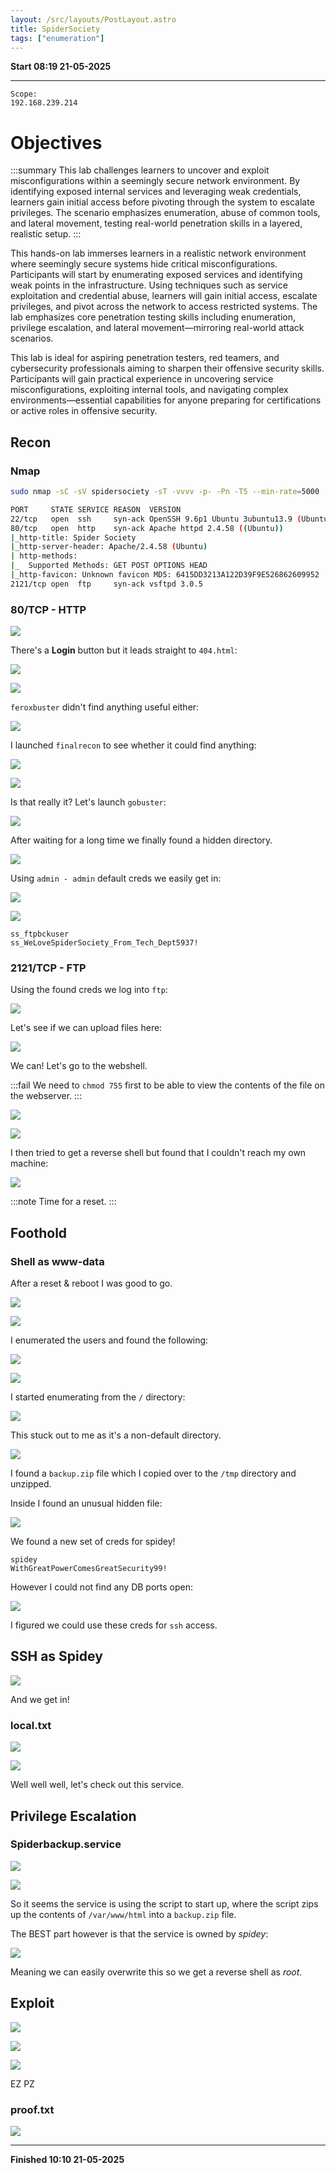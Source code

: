 ```yaml
---
layout: /src/layouts/PostLayout.astro
title: SpiderSociety
tags: ["enumeration"]
---
```

**Start 08:19 21-05-2025**

---
```
Scope:
192.168.239.214
```

# Objectives

:::summary
This lab challenges learners to uncover and exploit misconfigurations within a seemingly secure network environment. By identifying exposed internal services and leveraging weak credentials, learners gain initial access before pivoting through the system to escalate privileges. The scenario emphasizes enumeration, abuse of common tools, and lateral movement, testing real-world penetration skills in a layered, realistic setup.
:::

This hands-on lab immerses learners in a realistic network environment where seemingly secure systems hide critical misconfigurations. Participants will start by enumerating exposed services and identifying weak points in the infrastructure. Using techniques such as service exploitation and credential abuse, learners will gain initial access, escalate privileges, and pivot across the network to access restricted systems. The lab emphasizes core penetration testing skills including enumeration, privilege escalation, and lateral movement—mirroring real-world attack scenarios.

This lab is ideal for aspiring penetration testers, red teamers, and cybersecurity professionals aiming to sharpen their offensive security skills. Participants will gain practical experience in uncovering service misconfigurations, exploiting internal tools, and navigating complex environments—essential capabilities for anyone preparing for certifications or active roles in offensive security.
## Recon
### Nmap

```bash
sudo nmap -sC -sV spidersociety -sT -vvvv -p- -Pn -T5 --min-rate=5000

PORT     STATE SERVICE REASON  VERSION
22/tcp   open  ssh     syn-ack OpenSSH 9.6p1 Ubuntu 3ubuntu13.9 (Ubuntu Linux; protocol 2.0)
80/tcp   open  http    syn-ack Apache httpd 2.4.58 ((Ubuntu))
|_http-title: Spider Society
|_http-server-header: Apache/2.4.58 (Ubuntu)
| http-methods: 
|_  Supported Methods: GET POST OPTIONS HEAD
|_http-favicon: Unknown favicon MD5: 6415DD3213A122D39F9E526862609952
2121/tcp open  ftp     syn-ack vsftpd 3.0.5
```

### 80/TCP - HTTP

![](../../../assets/4146d6fa4fc8662cc226a85474e468ab.png)

There's a **Login** button but it leads straight to `404.html`:

![](../../../assets/48e23324dd9ded6693fcba38fd5ca8f0.png)

![](../../../assets/2be28ec98744b59dd42be96299f566e5.png)

`feroxbuster` didn't find anything useful either:

![](../../../assets/41657d114c954ea1457a44acf95ea6de.png)

I launched `finalrecon` to see whether it could find anything:

![](../../../assets/a14dc18586fdb8e45a11ea59dfb51feb.png)

![](../../../assets/41e0714c21ed93ff41a2ff092efa6166.png)

Is that really it? Let's launch `gobuster`:

![](../../../assets/9a6e16093126c92d81029291cb056dee.png)

After waiting for a long time we finally found a hidden directory.

![](../../../assets/d5a9d8c775f9a65e747cf52871b7c392.png)

Using `admin - admin` default creds we easily get in:

![](../../../assets/f596dbf7fffd79455740871eb2cdf4cd.png)

![](../../../assets/e1eee5736acf98fa1013dd681df189cc.png)

```
ss_ftpbckuser
ss_WeLoveSpiderSociety_From_Tech_Dept5937!
```

### 2121/TCP - FTP

Using the found creds we log into `ftp`:

![](../../../assets/3f603089c07b9ce41260d2c6c4990634.png)

Let's see if we can upload files here:

![](../../../assets/af44f1d2f7f1c5d072864f0a2fb6bca1.png)

We can! Let's go to the webshell.

:::fail
We need to `chmod 755` first to be able to view the contents of the file on the webserver.
:::

![](../../../assets/a1d3b5e662bb5441b52bcb123e482076.png)

![](../../../assets/e0cdb9c963ee9decd238cc73a7b21421.png)

I then tried to get a reverse shell but found that I couldn't reach my own machine:

![](../../../assets/b563a239dc73be2fa361f2a73936471b.png)

:::note
Time for a reset.
:::

## Foothold
### Shell as www-data

After a reset & reboot I was good to go.

![](../../../assets/64211f5d9a5cbf182eafa32843a30030.png)

![](../../../assets/eef0d03b7dc0791b15885e25942dfa5c.png)

I enumerated the users and found the following:

![](../../../assets/ea85bec30b22bd24f8142d191915b6e5.png)

![](../../../assets/526d27ff75ae86dd36a0440f06e7445c.png)

I started enumerating from the `/` directory:

![](../../../assets/66e927ac3d2a7d188030cd246deaac4e.png)

This stuck out to me as it's a non-default directory.

![](../../../assets/0f6bfecb6f2bbfa73e69f594a33ae4d2.png)

I found a `backup.zip` file which I copied over to the `/tmp` directory and unzipped.

Inside I found an unusual hidden file:

![](../../../assets/1f65817c45c6b5d4a2c7fb00351eb914.png)

We found a new set of creds for spidey!

```
spidey
WithGreatPowerComesGreatSecurity99!
```

However I could not find any DB ports open:

![](../../../assets/d40b97593fd5abe34dc9eb4a7b873dce.png)

I figured we could use these creds for `ssh` access.

## SSH as Spidey

![](../../../assets/9341d94e39960b79e245c17e09636705.png)

And we get in!

### local.txt

![](../../../assets/ef6240346ae861fcaa34684f05360a94.png)

![](../../../assets/cbdcdf39a1129009026e86bd0f13b925.png)

Well well well, let's check out this service.

## Privilege Escalation
### Spiderbackup.service

![](../../../assets/b086c0c1397bf8ab0f9bec7fc28c1c9f.png)

![](../../../assets/739d76c65219bc46332c1c5f844e66f1.png)

So it seems the service is using the script to start up, where the script zips up the contents of `/var/www/html` into a `backup.zip` file.

The BEST part however is that the service is owned by *spidey*:

![](../../../assets/1acee85fa615e5dd7bfb1f9f69824958.png)

Meaning we can easily overwrite this so we get a reverse shell as *root*.

## Exploit

![](../../../assets/c4112b77b449a7f0130b6fd7b19e4916.png)

![](../../../assets/2b54fcb145a3e5b7fad033633701b875.png)

![](../../../assets/258de079fe3238c978182e1d7a3a7207.png)

EZ PZ

### proof.txt

![](../../../assets/6b03303f0a19a44570b356f0377a43ae.png)

---

**Finished 10:10 21-05-2025**

[^Links]: [[OSCP Prep]]
